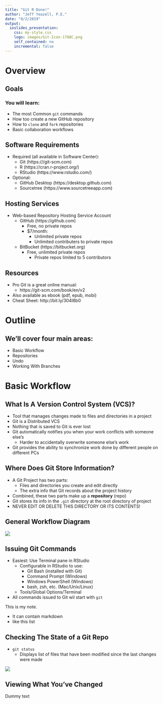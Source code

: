 ```yaml
---
title: "Git R Done!"
author: "Jeff Yeazell, P.E."
date: "8/2/2019"
output: 
  ioslides_presentation:
    css: my-style.css
    logo: images/Git-Icon-1788C.png
    self_contained: no
    incremental: false
---
```


# Overview

## Goals 

### You will learn:
- The most Common `git` commands 
- How too create a new GitHub repository 
- How to `clone` and `fork` repositories
- Basic collaboration workflows

## Software Requirements
- Required (all available in Software Center):
  - Git (https:///git-scm.com)
  - R (https://cran.r-project.org/)
  - RStudio (https://www.rstudio.com/)
- Optional:
  - GitHub Desktop (https://desktop.github.com)
  - Sourcetree (https://www.sourcetreeapp.com)
 
## Hosting Services
- Web-based Repository Hosting Service Account
  - GitHub (https://github.com)
    - Free, no private repos
    - $7/month:
      - Unlimited private repos
      - Unlimited contributers to private repos
  - BitBucket (https://bitbucket.org)
    - Free, unlimited private repos
      - Private repos limited to 5 contributors

## Resources
- Pro Git is a great online manual:
  - https://git-scm.com/book/en/v2
- Also available as ebook (pdf, epub, mobi)
- Cheat Sheet: http://bit.ly/304I8b0

# Outline

## We'll cover four main areas:

- Basic Workflow
- Repositories 
- Undo
- Working With Branches

# Basic Workflow

## What Is A Version Control System (VCS)?
- Tool that manages changes made to files and directories in a project
- Git is a Distributed VCS
- Nothing that is saved to Git is ever lost
- Git automatically notifies you when your work conflicts with someone else's
  - Harder to accidentally overwrite someone else's work
- Git provides the ability to synchronize work done by different people on different PCs

## Where Does Git Store Information?
- A Git Project has two parts:
    - Files and directories you create and edit directly
    - The extra info that Git records about the project history
- Combined, these two parts make up a __repository__ (repo)
- Git stores its info in the `.git` directory at the root directory of project
- NEVER EDIT OR DELETE THIS DIRECTORY OR ITS CONTENTS!

## General Workflow Diagram
![](images/basic_workflow.png)

## Issuing Git Commands

- Easiest: Use Terminal pane in RStudio
  - Configurable in RStudio to use:
    - Git Bash (installed with Git)
    - Command Prompt (Windows)
    - Windows PowerShell (Windows)
    - bash, zsh, etc. (Mac/Unix/Linux)
  - Tools/Global Options/Terminal
- All commands issued to Git wil start with `git`


<div class="notes">
This is my *note*.

- It can contain markdown
- like this list

</div>
  

## Checking The State of a Git Repo
- `git status`
  - Displays list of files that have been modified since the last changes were made
  
![](images/01_git_status.png)


## Viewing What You've Changed

Dummy text

